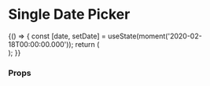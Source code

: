 
<Meta title="Components/DatePicker/SingleDatePicker" component={SingleDatePicker} />

# Single Date Picker
<Preview>
  <Story name="single date picker" height="500px">
    {() => {
     const [date, setDate] = useState(moment('2020-02-18T00:00:00.000'));
      return (
        <div style={{ padding: '2%' }}>
          <FluidContainer>
            <Row>
              <Column>
                <SingleDatePicker
                  dateId="single-date"
                  dateTooltip={{ title: 'Start Date' }}
                  dateAriaLabel="Select Date"
                  date={date}
                  numberOfMonths={1}
                  validationMessage="The date is incorrect"
                  />
               </Column>
              </Row>
            </FluidContainer>
        </div>
      );
    }}
  </Story>
</Preview>

### Props
<Props of={SingleDatePicker} />
